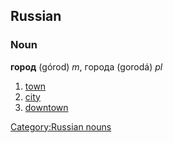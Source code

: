==Russian==
===Noun===
'''город''' (górod) ''m'', города (gorodá) ''pl''

# [[town]]
# [[city]]
# [[downtown]]

[[Category:Russian nouns]]